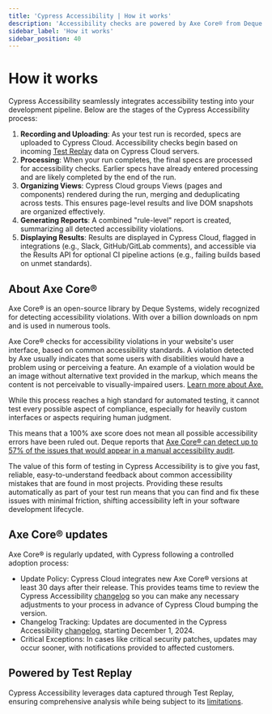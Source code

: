 ```yaml
---
title: 'Cypress Accessibility | How it works'
description: 'Accessibility checks are powered by Axe Core® from Deque Systems based on common accessibility standards.'
sidebar_label: 'How it works'
sidebar_position: 40
---
```


# How it works

Cypress Accessibility seamlessly integrates accessibility testing into your development pipeline. Below are the stages of the Cypress Accessibility process:

1. **Recording and Uploading**: As your test run is recorded, specs are uploaded to Cypress Cloud. Accessibility checks begin based on incoming [Test Replay](/cloud/features/test-replay) data on Cypress Cloud servers.
1. **Processing**: When your run completes, the final specs are processed for accessibility checks. Earlier specs have already entered processing and are likely completed by the end of the run.
1. **Organizing Views**: Cypress Cloud groups Views (pages and components) rendered during the run, merging and deduplicating across tests. This ensures page-level results and live DOM snapshots are organized effectively.
1. **Generating Reports**: A combined "rule-level" report is created, summarizing all detected accessibility violations.
1. **Displaying Results**: Results are displayed in Cypress Cloud, flagged in integrations (e.g., Slack, GitHub/GitLab comments), and accessible via the Results API for optional CI pipeline actions (e.g., failing builds based on unmet standards).

## About Axe Core®

Axe Core® is an open-source library by Deque Systems, widely recognized for detecting accessibility violations. With over a billion downloads on npm and is used in numerous tools.

Axe Core® checks for accessibility violations in your website's user interface, based on common accessibility standards. A violation detected by Axe usually indicates that some users with disabilities would have a problem using or perceiving a feature. An example of a violation would be an image without alternative text provided in the markup, which means the content is not perceivable to visually-impaired users. [Learn more about Axe.](https://github.com/dequelabs/axe-core)

While this process reaches a high standard for automated testing, it cannot test every possible aspect of compliance, especially for heavily custom interfaces or aspects requiring human judgment.

This means that a 100% axe score does not mean all possible accessibility errors have been ruled out. Deque reports that [Axe Core® can detect up to 57% of the issues that would appear in a manual accessibility audit](https://www.deque.com/blog/automated-testing-study-identifies-57-percent-of-digital-accessibility-issues/).

The value of this form of testing in Cypress Accessibility is to give you fast, reliable, easy-to-understand feedback about common accessibility mistakes that are found in most projects. Providing these results automatically as part of your test run means that you can find and fix these issues with minimal friction, shifting accessibility left in your software development lifecycle.

## Axe Core® updates

Axe Core® is regularly updated, with Cypress following a controlled adoption process:

- Update Policy: Cypress Cloud integrates new Axe Core® versions at least 30 days after their release. This provides teams time to review the Cypress Accessibility [changelog](https://github.com/dequelabs/axe-core/blob/develop/CHANGELOG.md)  so you can make any necessary adjustments to your process in advance of Cypress Cloud bumping the version.
- Changelog Tracking: Updates are documented in the Cypress Accessibility [changelog](https://github.com/dequelabs/axe-core/blob/develop/CHANGELOG.md), starting December 1, 2024.
- Critical Exceptions: In cases like critical security patches, updates may occur sooner, with notifications provided to affected customers.

## Powered by Test Replay

Cypress Accessibility leverages data captured through Test Replay, ensuring comprehensive analysis while being subject to its [limitations](https://docs.cypress.io/faq/questions/cloud-faq#Is-everything-captured-and-replayed-in-Test-Replay). 
